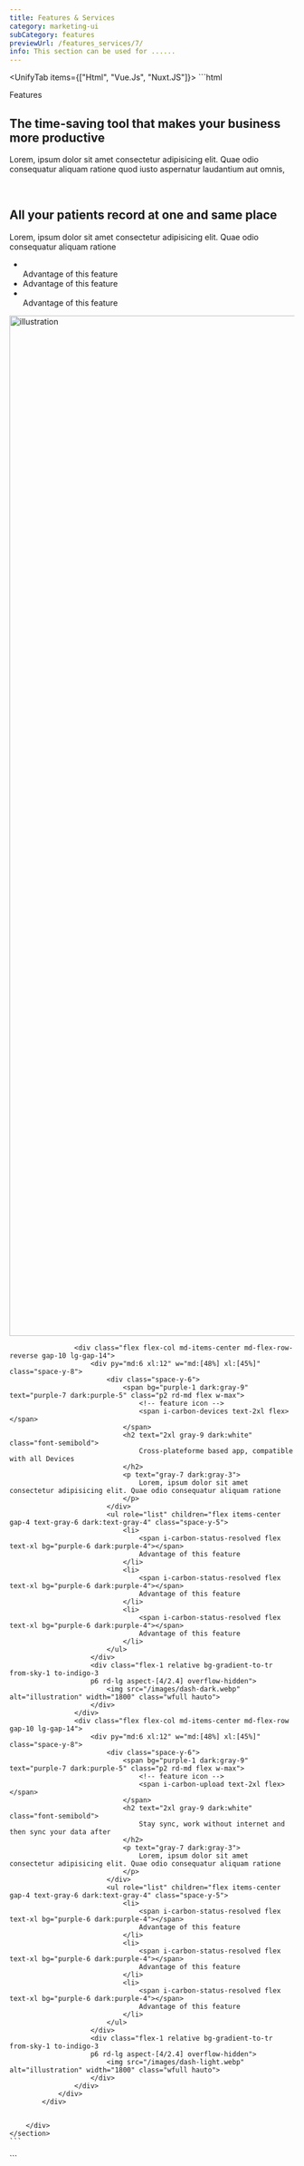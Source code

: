```yaml
---
title: Features & Services
category: marketing-ui
subCategory: features
previewUrl: /features_services/7/
info: This section can be used for ......
---
```


<UnifyTab items={["Html", "Vue.Js", "Nuxt.JS"]}>
  <TabItem>
    ```html
    <section py32>
        <div px="5 sm:10 md:12 lg:5" class="max-w-7xl mx-auto">
            <div class="flex flex-col space-y-16">
                <div class="flex flex-col justify-center text-center  mx-auto md-max-w-2xl space-y-5">
                    <span bg="blue-1 dark:gray-9" text="xs purple-8 dark:gray-1" class="rd-lg px2.5 py1 w-max mx-auto font-semibold tracking-wide">Features</span>
                    <h1 text="3xl md:4xl xl:5xl blue-950 dark:gray-2" class="font-semibold leading-tight">
                        The time-saving tool that makes your business more productive
                    </h1>
                    <p text="gray-7 dark:gray-3" class="max-w-lg mx-auto">
                        Lorem, ipsum dolor sit amet consectetur adipisicing elit. Quae odio consequatur aliquam ratione quod iusto aspernatur laudantium aut omnis,
                    </p>
                </div>
                <div divide="gray-3/60 dark:gray-8/30" class="grid divide-y gap-12 children-py5 first-pt0 last-pb0">
                    <div class="flex flex-col md-items-center md-flex-row gap-10 lg-gap-14">
                        <div py="md:6 xl:12" w="md:[48%] xl:[45%]" class="space-y-8">
                            <div class="space-y-6">
                                <span bg="purple-1 dark:gray-9" text="purple-7 dark:purple-5" class="p2 rd-md flex w-max">
                                    <!-- feature icon -->
                                    <span i-carbon-flash text-2xl flex></span>                                          
                                </span>
                                <h2 text="2xl gray-9 dark:white" class="font-semibold">
                                    All your patients record at one and same place
                                </h2>
                                <p text="gray-7 dark:gray-3">
                                    Lorem, ipsum dolor sit amet consectetur adipisicing elit. Quae odio consequatur aliquam ratione 
                                </p>
                            </div>
                            <ul role="list" children="flex items-center gap-4 text-gray-6 dark:text-gray-4" class="space-y-5">
                                <li>
                                    <span i-carbon-status-resolved flex text-xl bg="purple-6 dark:purple-4"></span>  
                                    Advantage of this feature                                         
                                </li>
                                <li>
                                    <span i-carbon-status-resolved flex text-xl bg="purple-6 dark:purple-4"></span> 
                                    Advantage of this feature                                         
                                </li>
                                <li>
                                    <span i-carbon-status-resolved flex text-xl bg="purple-6 dark:purple-4"></span>  
                                    Advantage of this feature                                         
                                </li>
                            </ul>
                        </div>
                        <div class="flex-1 relative bg-gradient-to-tr from-sky-1 to-indigo-3 
                        p6 rd-lg aspect-[4/2.4] overflow-hidden">
                            <img src="/images/dash-light.webp" alt="illustration" width="1800" class="wfull hauto">
                        </div>
                    </div>

                    <div class="flex flex-col md-items-center md-flex-row-reverse gap-10 lg-gap-14">
                        <div py="md:6 xl:12" w="md:[48%] xl:[45%]" class="space-y-8">
                            <div class="space-y-6">
                                <span bg="purple-1 dark:gray-9" text="purple-7 dark:purple-5" class="p2 rd-md flex w-max">
                                    <!-- feature icon -->
                                    <span i-carbon-devices text-2xl flex></span>                                          
                                </span>
                                <h2 text="2xl gray-9 dark:white" class="font-semibold">
                                    Cross-plateforme based app, compatible with all Devices
                                </h2>
                                <p text="gray-7 dark:gray-3">
                                    Lorem, ipsum dolor sit amet consectetur adipisicing elit. Quae odio consequatur aliquam ratione 
                                </p>
                            </div>
                            <ul role="list" children="flex items-center gap-4 text-gray-6 dark:text-gray-4" class="space-y-5">
                                <li>
                                    <span i-carbon-status-resolved flex text-xl bg="purple-6 dark:purple-4"></span>  
                                    Advantage of this feature                                         
                                </li>
                                <li>
                                    <span i-carbon-status-resolved flex text-xl bg="purple-6 dark:purple-4"></span>  
                                    Advantage of this feature                                         
                                </li>
                                <li>
                                    <span i-carbon-status-resolved flex text-xl bg="purple-6 dark:purple-4"></span>  
                                    Advantage of this feature                                         
                                </li>
                            </ul>
                        </div>
                        <div class="flex-1 relative bg-gradient-to-tr from-sky-1 to-indigo-3 
                        p6 rd-lg aspect-[4/2.4] overflow-hidden">
                            <img src="/images/dash-dark.webp" alt="illustration" width="1800" class="wfull hauto">
                        </div>
                    </div>
                    <div class="flex flex-col md-items-center md-flex-row gap-10 lg-gap-14">
                        <div py="md:6 xl:12" w="md:[48%] xl:[45%]" class="space-y-8">
                            <div class="space-y-6">
                                <span bg="purple-1 dark:gray-9" text="purple-7 dark:purple-5" class="p2 rd-md flex w-max">
                                    <!-- feature icon -->
                                    <span i-carbon-upload text-2xl flex></span>
                                </span>
                                <h2 text="2xl gray-9 dark:white" class="font-semibold">
                                    Stay sync, work without internet and then sync your data after
                                </h2>
                                <p text="gray-7 dark:gray-3">
                                    Lorem, ipsum dolor sit amet consectetur adipisicing elit. Quae odio consequatur aliquam ratione 
                                </p>
                            </div>
                            <ul role="list" children="flex items-center gap-4 text-gray-6 dark:text-gray-4" class="space-y-5">
                                <li>
                                    <span i-carbon-status-resolved flex text-xl bg="purple-6 dark:purple-4"></span> 
                                    Advantage of this feature                                         
                                </li>
                                <li>
                                    <span i-carbon-status-resolved flex text-xl bg="purple-6 dark:purple-4"></span>  
                                    Advantage of this feature                                         
                                </li>
                                <li>
                                    <span i-carbon-status-resolved flex text-xl bg="purple-6 dark:purple-4"></span> 
                                    Advantage of this feature                                         
                                </li>
                            </ul>
                        </div>
                        <div class="flex-1 relative bg-gradient-to-tr from-sky-1 to-indigo-3 
                        p6 rd-lg aspect-[4/2.4] overflow-hidden">
                            <img src="/images/dash-light.webp" alt="illustration" width="1800" class="wfull hauto">
                        </div>
                    </div>
                </div>
            </div>

            
        </div>
    </section>
    ```
  </TabItem>

  <TabItem>
    ```
    <template>
        <section py32>
            <div px="5 sm:10 md:12 lg:5" class="max-w-7xl mx-auto">
                <div class="flex flex-col space-y-16">
                    <div class="flex flex-col justify-center text-center  mx-auto md-max-w-2xl space-y-5">
                        <span bg="blue-1 dark:gray-9" text="xs purple-8 dark:gray-1"
                            class="rd-lg px2.5 py1 w-max mx-auto font-semibold tracking-wide">Features</span>
                        <h1 text="3xl md:4xl xl:5xl blue-950 dark:gray-2" class="font-semibold leading-tight">
                            The time-saving tool that makes your business more productive
                        </h1>
                        <p text="gray-7 dark:gray-3" class="max-w-lg mx-auto">
                            Lorem, ipsum dolor sit amet consectetur adipisicing elit. Quae odio consequatur aliquam ratione quod
                            iusto aspernatur laudantium aut omnis,
                        </p>
                    </div>
                    <div divide="gray-3/60 dark:gray-8/30" class="grid divide-y gap-12 children-py5 first-pt0 last-pb0">
                        <div class="flex flex-col md-items-center md-flex-row gap-10 lg-gap-14">
                            <div py="md:6 xl:12" w="md:[48%] xl:[45%]" class="space-y-8">
                                <div class="space-y-6">
                                    <span bg="purple-1 dark:gray-9" text="purple-7 dark:purple-5" class="p2 rd-md flex w-max">
                                        <span i-carbon-flash text-2xl flex></span>
                                    </span>
                                    <h2 text="2xl gray-9 dark:white" class="font-semibold">
                                        All your patients record at one and same place
                                    </h2>
                                    <p text="gray-7 dark:gray-3">
                                        Lorem, ipsum dolor sit amet consectetur adipisicing elit. Quae odio consequatur aliquam
                                        ratione
                                    </p>
                                </div>
                                <ul role="list" un-children="flex items-center gap-4 text-gray-6 dark:text-gray-4"
                                    class="space-y-5">
                                    <li>
                                        <span i-carbon-status-resolved class="flex text-xl bg-purple-6 dark-bg-purple-4"></span>
                                        Advantage of this feature
                                    </li>
                                    <li>
                                        <span i-carbon-status-resolved class="flex text-xl bg-purple-6 dark-bg-purple-4"></span>
                                        Advantage of this feature
                                    </li>
                                    <li>
                                        <span i-carbon-status-resolved class="flex text-xl bg-purple-6 dark-bg-purple-4"></span>
                                        Advantage of this feature
                                    </li>
                                </ul>
                            </div>
                            <div class="flex-1 relative bg-gradient-to-tr from-sky-1 to-indigo-3 
                                p6 rd-lg aspect-[4/2.4] overflow-hidden">
                                <img src="/images/dash-light.webp" alt="illustration" width="1800" class="wfull hauto">
                            </div>
                        </div>

                        <div class="flex flex-col md-items-center md-flex-row-reverse gap-10 lg-gap-14">
                            <div py="md:6 xl:12" w="md:[48%] xl:[45%]" class="space-y-8">
                                <div class="space-y-6">
                                    <span bg="purple-1 dark:gray-9" text="purple-7 dark:purple-5" class="p2 rd-md flex w-max">
                                        <!-- feature icon -->
                                        <span i-carbon-devices text-2xl flex></span>
                                    </span>
                                    <h2 text="2xl gray-9 dark:white" class="font-semibold">
                                        Cross-plateforme based app, compatible with all Devices
                                    </h2>
                                    <p text="gray-7 dark:gray-3">
                                        Lorem, ipsum dolor sit amet consectetur adipisicing elit. Quae odio consequatur aliquam
                                        ratione
                                    </p>
                                </div>
                                <ul role="list" un-children="flex items-center gap-4 text-gray-6 dark:text-gray-4"
                                    class="space-y-5">
                                    <li>
                                        <span i-carbon-status-resolved class="flex text-xl bg-purple-6 dark-bg-purple-4"></span>
                                        Advantage of this feature
                                    </li>
                                    <li>
                                        <span i-carbon-status-resolved class="flex text-xl bg-purple-6 dark-bg-purple-4"></span>
                                        Advantage of this feature
                                    </li>
                                    <li>
                                        <span i-carbon-status-resolved class="flex text-xl bg-purple-6 dark-bg-purple-4"></span>
                                        Advantage of this feature
                                    </li>
                                </ul>
                            </div>
                            <div class="flex-1 relative bg-gradient-to-tr from-sky-1 to-indigo-3 
                                p6 rd-lg aspect-[4/2.4] overflow-hidden">
                                <img src="/images/dash-dark.webp" alt="illustration" width="1800" class="wfull hauto">
                            </div>
                        </div>
                        <div class="flex flex-col md-items-center md-flex-row gap-10 lg-gap-14">
                            <div py="md:6 xl:12" w="md:[48%] xl:[45%]" class="space-y-8">
                                <div class="space-y-6">
                                    <span bg="purple-1 dark:gray-9" text="purple-7 dark:purple-5" class="p2 rd-md flex w-max">
                                        <!-- feature icon -->
                                        <span i-carbon-upload text-2xl flex></span>
                                    </span>
                                    <h2 text="2xl gray-9 dark:white" class="font-semibold">
                                        Stay sync, work without internet and then sync your data after
                                    </h2>
                                    <p text="gray-7 dark:gray-3">
                                        Lorem, ipsum dolor sit amet consectetur adipisicing elit. Quae odio consequatur aliquam
                                        ratione
                                    </p>
                                </div>
                                <ul role="list" un-children="flex items-center gap-4 text-gray-6 dark:text-gray-4"
                                    class="space-y-5">
                                    <li>
                                        <span i-carbon-status-resolved class="flex text-xl bg-purple-6 dark-bg-purple-4"></span>
                                        Advantage of this feature
                                    </li>
                                    <li>
                                        <span i-carbon-status-resolved class="flex text-xl bg-purple-6 dark-bg-purple-4"></span>
                                        Advantage of this feature
                                    </li>
                                    <li>
                                        <span i-carbon-status-resolved class="flex text-xl bg-purple-6 dark-bg-purple-4"></span>
                                        Advantage of this feature
                                    </li>
                                </ul>
                            </div>
                            <div class="flex-1 relative bg-gradient-to-tr from-sky-1 to-indigo-3 
                                p6 rd-lg aspect-[4/2.4] overflow-hidden">
                                <img src="/images/dash-light.webp" alt="illustration" width="1800" class="wfull hauto">
                            </div>
                        </div>
                    </div>
                </div>
            </div>
        </section>
    </template>
    ```
  </TabItem> 

  <TabItem>
    ```
    <template>
        <section py32>
            <div px="5 sm:10 md:12 lg:5" class="max-w-7xl mx-auto">
                <div class="flex flex-col space-y-16">
                    <div class="flex flex-col justify-center text-center  mx-auto md-max-w-2xl space-y-5">
                        <span bg="blue-1 dark:gray-9" text="xs purple-8 dark:gray-1"
                            class="rd-lg px2.5 py1 w-max mx-auto font-semibold tracking-wide">Features</span>
                        <h1 text="3xl md:4xl xl:5xl blue-950 dark:gray-2" class="font-semibold leading-tight">
                            The time-saving tool that makes your business more productive
                        </h1>
                        <p text="gray-7 dark:gray-3" class="max-w-lg mx-auto">
                            Lorem, ipsum dolor sit amet consectetur adipisicing elit. Quae odio consequatur aliquam ratione quod
                            iusto aspernatur laudantium aut omnis,
                        </p>
                    </div>
                    <div divide="gray-3/60 dark:gray-8/30" class="grid divide-y gap-12 children-py5 first-pt0 last-pb0">
                        <div class="flex flex-col md-items-center md-flex-row gap-10 lg-gap-14">
                            <div py="md:6 xl:12" w="md:[48%] xl:[45%]" class="space-y-8">
                                <div class="space-y-6">
                                    <span bg="purple-1 dark:gray-9" text="purple-7 dark:purple-5" class="p2 rd-md flex w-max">
                                        <!-- feature icon -->
                                        <span i-carbon-flash text-2xl flex></span>
                                    </span>
                                    <h2 text="2xl gray-9 dark:white" class="font-semibold">
                                        All your patients record at one and same place
                                    </h2>
                                    <p text="gray-7 dark:gray-3">
                                        Lorem, ipsum dolor sit amet consectetur adipisicing elit. Quae odio consequatur aliquam
                                        ratione
                                    </p>
                                </div>
                                <ul role="list" un-children="flex items-center gap-4 text-gray-6 dark:text-gray-4"
                                    class="space-y-5">
                                    <li>
                                        <span i-carbon-status-resolved class="flex text-xl bg-purple-6 dark-bg-purple-4"></span>
                                        Advantage of this feature
                                    </li>
                                    <li>
                                        <span i-carbon-status-resolved class="flex text-xl bg-purple-6 dark-bg-purple-4"></span>
                                        Advantage of this feature
                                    </li>
                                    <li>
                                        <span i-carbon-status-resolved class="flex text-xl bg-purple-6 dark-bg-purple-4"></span>
                                        Advantage of this feature
                                    </li>
                                </ul>
                            </div>
                            <div class="flex-1 relative bg-gradient-to-tr from-sky-1 to-indigo-3 
                                p6 rd-lg aspect-[4/2.4] overflow-hidden">
                                <img src="/images/dash-light.webp" alt="illustration" width="1800" class="wfull hauto">
                            </div>
                        </div>

                        <div class="flex flex-col md-items-center md-flex-row-reverse gap-10 lg-gap-14">
                            <div py="md:6 xl:12" w="md:[48%] xl:[45%]" class="space-y-8">
                                <div class="space-y-6">
                                    <span bg="purple-1 dark:gray-9" text="purple-7 dark:purple-5" class="p2 rd-md flex w-max">
                                        <!-- feature icon -->
                                        <span i-carbon-devices text-2xl flex></span>
                                    </span>
                                    <h2 text="2xl gray-9 dark:white" class="font-semibold">
                                        Cross-plateforme based app, compatible with all Devices
                                    </h2>
                                    <p text="gray-7 dark:gray-3">
                                        Lorem, ipsum dolor sit amet consectetur adipisicing elit. Quae odio consequatur aliquam
                                        ratione
                                    </p>
                                </div>
                                <ul role="list" un-children="flex items-center gap-4 text-gray-6 dark:text-gray-4"
                                    class="space-y-5">
                                    <li>
                                        <span i-carbon-status-resolved class="flex text-xl bg-purple-6 dark-bg-purple-4"></span>
                                        Advantage of this feature
                                    </li>
                                    <li>
                                        <span i-carbon-status-resolved class="flex text-xl bg-purple-6 dark-bg-purple-4"></span>
                                        Advantage of this feature
                                    </li>
                                    <li>
                                        <span i-carbon-status-resolved class="flex text-xl bg-purple-6 dark-bg-purple-4"></span>
                                        Advantage of this feature
                                    </li>
                                </ul>
                            </div>
                            <div class="flex-1 relative bg-gradient-to-tr from-sky-1 to-indigo-3 
                                p6 rd-lg aspect-[4/2.4] overflow-hidden">
                                <img src="/images/dash-dark.webp" alt="illustration" width="1800" class="wfull hauto">
                            </div>
                        </div>
                        <div class="flex flex-col md-items-center md-flex-row gap-10 lg-gap-14">
                            <div py="md:6 xl:12" w="md:[48%] xl:[45%]" class="space-y-8">
                                <div class="space-y-6">
                                    <span bg="purple-1 dark:gray-9" text="purple-7 dark:purple-5" class="p2 rd-md flex w-max">
                                        <!-- feature icon -->
                                        <span i-carbon-upload text-2xl flex></span>
                                    </span>
                                    <h2 text="2xl gray-9 dark:white" class="font-semibold">
                                        Stay sync, work without internet and then sync your data after
                                    </h2>
                                    <p text="gray-7 dark:gray-3">
                                        Lorem, ipsum dolor sit amet consectetur adipisicing elit. Quae odio consequatur aliquam
                                        ratione
                                    </p>
                                </div>
                                <ul role="list" un-children="flex items-center gap-4 text-gray-6 dark:text-gray-4"
                                    class="space-y-5">
                                    <li>
                                        <span i-carbon-status-resolved class="flex text-xl bg-purple-6 dark-bg-purple-4"></span>
                                        Advantage of this feature
                                    </li>
                                    <li>
                                        <span i-carbon-status-resolved class="flex text-xl bg-purple-6 dark-bg-purple-4"></span>
                                        Advantage of this feature
                                    </li>
                                    <li>
                                        <span i-carbon-status-resolved class="flex text-xl bg-purple-6 dark-bg-purple-4"></span>
                                        Advantage of this feature
                                    </li>
                                </ul>
                            </div>
                            <div class="flex-1 relative bg-gradient-to-tr from-sky-1 to-indigo-3 
                                p6 rd-lg aspect-[4/2.4] overflow-hidden">
                                <img src="/images/dash-light.webp" alt="illustration" width="1800" class="wfull hauto">
                            </div>
                        </div>
                    </div>
                </div>


            </div>
        </section>
    </template>
    ```
  </TabItem>
</UnifyTab>